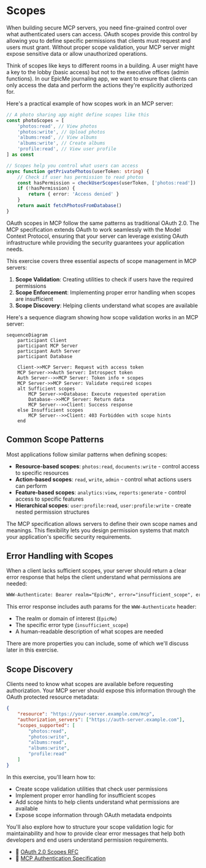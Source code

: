 # Scopes

<EpicVideo url="https://www.epicai.pro/workshops/day-7-8-mcp-auth/intro-to-scopes-kpt4u" />

When building secure MCP servers, you need fine-grained control over what authenticated users can access. OAuth scopes provide this control by allowing you to define specific permissions that clients must request and users must grant. Without proper scope validation, your MCP server might expose sensitive data or allow unauthorized operations.

Think of scopes like keys to different rooms in a building. A user might have a key to the lobby (basic access) but not to the executive offices (admin functions). In our EpicMe journaling app, we want to ensure that clients can only access the data and perform the actions they're explicitly authorized for.

Here's a practical example of how scopes work in an MCP server:

```ts
// A photo sharing app might define scopes like this
const photoScopes = [
	'photos:read', // View photos
	'photos:write', // Upload photos
	'albums:read', // View albums
	'albums:write', // Create albums
	'profile:read', // View user profile
] as const

// Scopes help you control what users can access
async function getPrivatePhotos(userToken: string) {
	// Check if user has permission to read photos
	const hasPermission = checkUserScopes(userToken, ['photos:read'])
	if (!hasPermission) {
		return { error: 'Access denied' }
	}
	return await fetchPhotosFromDatabase()
}
```

<callout-info>
	OAuth scopes in MCP follow the same patterns as traditional OAuth 2.0. The MCP
	specification extends OAuth to work seamlessly with the Model Context
	Protocol, ensuring that your server can leverage existing OAuth infrastructure
	while providing the security guarantees your application needs.
</callout-info>

This exercise covers three essential aspects of scope management in MCP servers:

1. **Scope Validation**: Creating utilities to check if users have the required permissions
2. **Scope Enforcement**: Implementing proper error handling when scopes are insufficient
3. **Scope Discovery**: Helping clients understand what scopes are available

Here's a sequence diagram showing how scope validation works in an MCP server:

```mermaid
sequenceDiagram
    participant Client
    participant MCP Server
    participant Auth Server
    participant Database

    Client->>MCP Server: Request with access token
    MCP Server->>Auth Server: Introspect token
    Auth Server-->>MCP Server: Token info + scopes
    MCP Server->>MCP Server: Validate required scopes
    alt Sufficient scopes
        MCP Server->>Database: Execute requested operation
        Database-->>MCP Server: Return data
        MCP Server-->>Client: Success response
    else Insufficient scopes
        MCP Server-->>Client: 403 Forbidden with scope hints
    end
```

## Common Scope Patterns

Most applications follow similar patterns when defining scopes:

- **Resource-based scopes**: `photos:read`, `documents:write` - control access to specific resources
- **Action-based scopes**: `read`, `write`, `admin` - control what actions users can perform
- **Feature-based scopes**: `analytics:view`, `reports:generate` - control access to specific features
- **Hierarchical scopes**: `user:profile:read`, `user:profile:write` - create nested permission structures

<callout-success>
	The MCP specification allows servers to define their own scope names and
	meanings. This flexibility lets you design permission systems that match your
	application's specific security requirements.
</callout-success>

## Error Handling with Scopes

When a client lacks sufficient scopes, your server should return a clear error response that helps the client understand what permissions are needed:

```txt filename="403-response-header.txt"
WWW-Authenticate: Bearer realm="EpicMe", error="insufficient_scope", error_description="At least one of: photos:read photos:write albums:read is required."
```

This error response includes auth params for the `WWW-Authenticate` header:

- The realm or domain of interest (`EpicMe`)
- The specific error type (`insufficient_scope`)
- A human-readable description of what scopes are needed

There are more properties you can include, some of which we'll discuss later in this exercise.

## Scope Discovery

Clients need to know what scopes are available before requesting authorization. Your MCP server should expose this information through the OAuth protected resource metadata:

```json filename="/.well-known/oauth-protected-resource/mcp"
{
	"resource": "https://your-server.example.com/mcp",
	"authorization_servers": ["https://auth-server.example.com"],
	"scopes_supported": [
		"photos:read",
		"photos:write",
		"albums:read",
		"albums:write",
		"profile:read"
	]
}
```

In this exercise, you'll learn how to:

- Create scope validation utilities that check user permissions
- Implement proper error handling for insufficient scopes
- Add scope hints to help clients understand what permissions are available
- Expose scope information through OAuth metadata endpoints

You'll also explore how to structure your scope validation logic for maintainability and how to provide clear error messages that help both developers and end users understand permission requirements.

- 📜 [OAuth 2.0 Scopes RFC](https://tools.ietf.org/html/rfc6749#section-3.3)
- 📜 [MCP Authentication Specification](https://modelcontextprotocol.io/specification/2025-06-18/basic/authorization)
